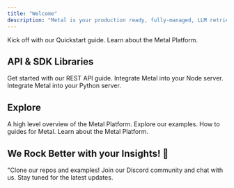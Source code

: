 ```yaml
---
title: "Welcome"
description: "Metal is your production ready, fully-managed, LLM retrieval engine."
---
```


<CardGroup>
  <Card title="Quickstart" icon="play" href="get-started-intro">
    Kick off with our Quickstart guide.
  </Card>
  <Card title="How Metal works" icon="rectangles-mixed" href="/learn-introduction">
    Learn about the Metal Platform.
  </Card>
</CardGroup>

## API & SDK Libraries

<Card title="API Endpoints" icon="globe" href="/rest-api">
  Get started with our REST API guide.
</Card>

<CardGroup>
  <Card title="Node.js SDK" icon="js" href="/api-reference/node">
    Integrate Metal into your Node server.
  </Card>
  <Card title="Python SDK" icon="python" href="/api-reference/python">
    Integrate Metal into your Python server.
  </Card>
</CardGroup>

## Explore

<CardGroup>
  <Card title="Overview" icon="rectangles-mixed" href="/learn-introduction">
    A high level overview of the Metal Platform.
  </Card>
  <Card title="Examples" icon="code" href="examples/overview">
    Explore our examples.
  </Card>
    <Card title="Guides" icon="bars-staggered" href="/guides">
    How to guides for Metal.
  </Card>
    <Card title="Platform" icon="sitemap" href="/platform">
    Learn about the Metal Platform.
  </Card>
</CardGroup>

## We Rock Better with your Insights! 🎸

<CardGroup cols={3}>
    <Card title="Star us on GitHub" icon="star" href="https://github.com/getmetal/Metal">
    "Clone our repos and examples!
  </Card>
    <Card title="Join our Discord" icon="discord" href="https://discord.com/channels/1071958892134793306/1071958892617146401">
    Join our Discord community and chat with us.
  </Card>
  <Card title="Follow us on X" icon="twitter" href="https://twitter.com/Metal_io">
    Stay tuned for the latest updates.
  </Card>
</CardGroup>

